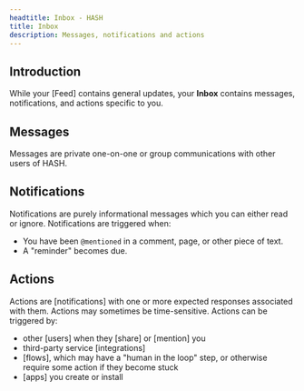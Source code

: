 ```yaml
---
headtitle: Inbox - HASH
title: Inbox
description: Messages, notifications and actions
---
```


## Introduction

While your [Feed] contains general updates, your **Inbox** contains messages, notifications, and actions specific to you.

## Messages

Messages are private one-on-one or group communications with other users of HASH.

## Notifications

Notifications are purely informational messages which you can either read or ignore. Notifications are triggered when:

- You have been `@mentioned` in a comment, page, or other piece of text.
- A "reminder" becomes due.

## Actions

Actions are [notifications] with one or more expected responses associated with them. Actions may sometimes be time-sensitive. Actions can be triggered by:

- other [users] when they [share] or [mention] you
- third-party service [integrations]
- [flows], which may have a "human in the loop" step, or otherwise require some action if they become stuck
- [apps] you create or install